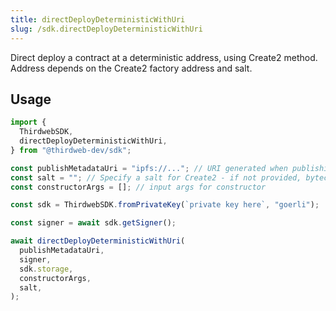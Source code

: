 ```yaml
---
title: directDeployDeterministicWithUri
slug: /sdk.directDeployDeterministicWithUri
---
```


Direct deploy a contract at a deterministic address, using Create2 method. Address depends on the Create2 factory address and salt.

## Usage

```javascript
import {
  ThirdwebSDK,
  directDeployDeterministicWithUri,
} from "@thirdweb-dev/sdk";

const publishMetadataUri = "ipfs://..."; // URI generated when publishing / deploying with thirwdeb CLI
const salt = ""; // Specify a salt for Create2 - if not provided, bytecode-hash will be used
const constructorArgs = []; // input args for constructor

const sdk = ThirdwebSDK.fromPrivateKey(`private key here`, "goerli");

const signer = await sdk.getSigner();

await directDeployDeterministicWithUri(
  publishMetadataUri,
  signer,
  sdk.storage,
  constructorArgs,
  salt,
);
```

